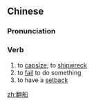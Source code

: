 ==Chinese==
{{zh-forms}}

===Pronunciation===
{{zh-pron
|m=fānchuán
|c=faan1 syun4
|cat=v
}}

===Verb===
{{zh-verb}}

# to [[capsize]]; to [[shipwreck]]
# to [[fail]] to do something
# to have a [[setback]]

[[zh:翻船]]